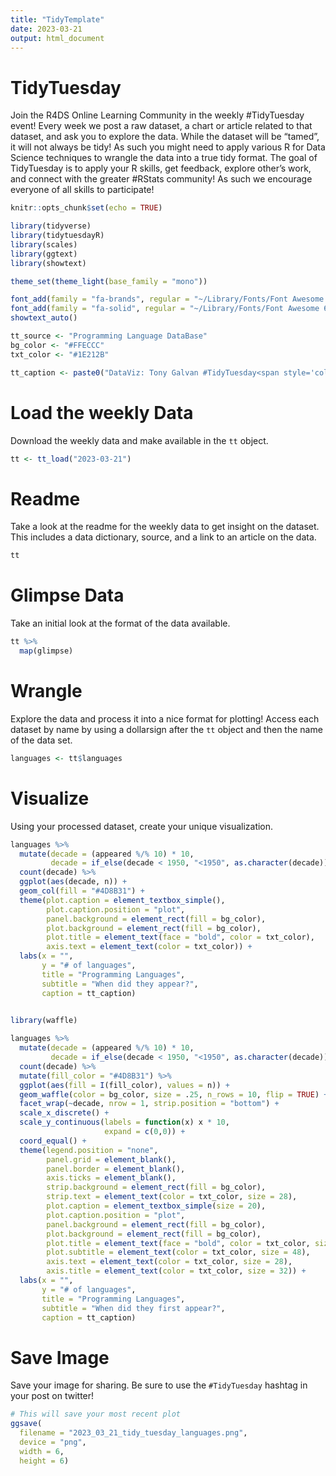 ```yaml
---
title: "TidyTemplate"
date: 2023-03-21
output: html_document
---
```


# TidyTuesday

Join the R4DS Online Learning Community in the weekly #TidyTuesday event!
Every week we post a raw dataset, a chart or article related to that dataset, and ask you to explore the data.
While the dataset will be “tamed”, it will not always be tidy! As such you might need to apply various R for Data Science techniques to wrangle the data into a true tidy format.
The goal of TidyTuesday is to apply your R skills, get feedback, explore other’s work, and connect with the greater #RStats community!
As such we encourage everyone of all skills to participate!

```r

knitr::opts_chunk$set(echo = TRUE)

library(tidyverse)
library(tidytuesdayR)
library(scales)
library(ggtext)
library(showtext)

theme_set(theme_light(base_family = "mono"))

font_add(family = "fa-brands", regular = "~/Library/Fonts/Font Awesome 6 Brands-Regular-400.otf")
font_add(family = "fa-solid", regular = "~/Library/Fonts/Font Awesome 6 Free-Solid-900.otf")
showtext_auto()

tt_source <- "Programming Language DataBase"
bg_color <- "#FFECCC"
txt_color <- "#1E212B"

tt_caption <- paste0("DataViz: Tony Galvan #TidyTuesday<span style='color:", bg_color, ";'>..</span><span style='font-family:fa-solid;color:", txt_color, ";'>&#xf0ce;</span><span style='color:", bg_color, ";'>.</span><span style='color:", txt_color, ";'>", tt_source, "</span><span style='color:", bg_color, ";'>..</span><span style='font-family:fa-brands;color:", txt_color, ";'>&#xf099;</span><span style='color:", bg_color, ";'>.</span><span style='color:", txt_color, ";'>@GDataScience1</span><span style='color:", bg_color, ";'>..</span><span style='font-family:fa-brands;color:", txt_color, ";'>&#xf09b;</span><span style='color:", bg_color, ";'>.</span><span style='color:", txt_color, ";'>GDataScience</span><span style='color:", bg_color, ";'>..</span>")

```

# Load the weekly Data

Download the weekly data and make available in the `tt` object.

```r

tt <- tt_load("2023-03-21")

```


# Readme

Take a look at the readme for the weekly data to get insight on the dataset.
This includes a data dictionary, source, and a link to an article on the data.

```r

tt

```


# Glimpse Data

Take an initial look at the format of the data available.

```r

tt %>% 
  map(glimpse)

```

# Wrangle

Explore the data and process it into a nice format for plotting! Access each dataset by name by using a dollarsign after the `tt` object and then the name of the data set.

```r

languages <- tt$languages

```


# Visualize

Using your processed dataset, create your unique visualization.

```r

languages %>%
  mutate(decade = (appeared %/% 10) * 10,
         decade = if_else(decade < 1950, "<1950", as.character(decade))) %>%
  count(decade) %>%
  ggplot(aes(decade, n)) +
  geom_col(fill = "#4D8B31") +
  theme(plot.caption = element_textbox_simple(),
        plot.caption.position = "plot",
        panel.background = element_rect(fill = bg_color),
        plot.background = element_rect(fill = bg_color),
        plot.title = element_text(face = "bold", color = txt_color),
        axis.text = element_text(color = txt_color)) +
  labs(x = "",
       y = "# of languages",
       title = "Programming Languages",
       subtitle = "When did they appear?",
       caption = tt_caption)
  
```


```r

library(waffle)

languages %>%
  mutate(decade = (appeared %/% 10) * 10,
         decade = if_else(decade < 1950, "<1950", as.character(decade))) %>%
  count(decade) %>%
  mutate(fill_color = "#4D8B31") %>%
  ggplot(aes(fill = I(fill_color), values = n)) +
  geom_waffle(color = bg_color, size = .25, n_rows = 10, flip = TRUE) +
  facet_wrap(~decade, nrow = 1, strip.position = "bottom") +
  scale_x_discrete() + 
  scale_y_continuous(labels = function(x) x * 10,
                     expand = c(0,0)) +
  coord_equal() +
  theme(legend.position = "none",
        panel.grid = element_blank(),
        panel.border = element_blank(),
        axis.ticks = element_blank(),
        strip.background = element_rect(fill = bg_color),
        strip.text = element_text(color = txt_color, size = 28),
        plot.caption = element_textbox_simple(size = 20),
        plot.caption.position = "plot",
        panel.background = element_rect(fill = bg_color),
        plot.background = element_rect(fill = bg_color),
        plot.title = element_text(face = "bold", color = txt_color, size = 56),
        plot.subtitle = element_text(color = txt_color, size = 48),
        axis.text = element_text(color = txt_color, size = 28),
        axis.title = element_text(color = txt_color, size = 32)) +
  labs(x = "",
       y = "# of languages",
       title = "Programming Languages",
       subtitle = "When did they first appear?",
       caption = tt_caption)

```


# Save Image

Save your image for sharing. Be sure to use the `#TidyTuesday` hashtag in your post on twitter! 

```r

# This will save your most recent plot
ggsave(
  filename = "2023_03_21_tidy_tuesday_languages.png",
  device = "png", 
  width = 6, 
  height = 6)

```
